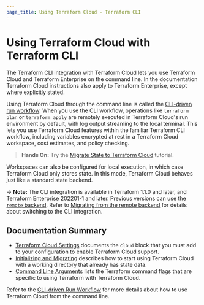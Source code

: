 ```yaml
---
page_title: Using Terraform Cloud - Terraform CLI
---
```


# Using Terraform Cloud with Terraform CLI

The Terraform CLI integration with Terraform Cloud lets you use Terraform Cloud and Terraform Enterprise on the command line. In the documentation Terraform Cloud instructions also apply to Terraform Enterprise, except where explicitly stated.

Using Terraform Cloud through the command line is called the [CLI-driven run workflow](/terraform/cloud-docs/run/cli). When you use the CLI workflow, operations like `terraform plan` or `terraform apply` are remotely executed in Terraform Cloud's run environment by default, with log output streaming to the local terminal. This lets you use Terraform Cloud features within the familiar Terraform CLI workflow, including variables encrypted at rest in a Terraform Cloud workspace, cost estimates, and policy checking.

> **Hands On:** Try the [Migrate State to Terraform Cloud](/terraform/tutorials/cloud/cloud-migrate) tutorial.

Workspaces can also be configured for local execution, in which case Terraform Cloud only stores state. In this mode, Terraform Cloud behaves just like a standard state backend.

-> **Note:** The CLI integration is available in Terraform 1.1.0 and later, and Terraform Enterprise 202201-1 and later. Previous versions can use the [`remote` backend](/terraform/language/settings/backends/remote). Refer to [Migrating from the remote
backend](/terraform/cli/cloud/migrating) for details about switching to the CLI integration.

## Documentation Summary

- [Terraform Cloud Settings](/terraform/cli/cloud/settings) documents the `cloud` block that you must add to your configuration to enable Terraform Cloud support.
- [Initializing and Migrating](/terraform/cli/cloud/migrating) describes
  how to start using Terraform Cloud with a working directory that already has state data.
- [Command Line Arguments](/terraform/cli/cloud/command-line-arguments) lists the Terraform command flags that are specific to using Terraform with Terraform Cloud.

Refer to the [CLI-driven Run Workflow](/terraform/cloud-docs/run/cli) for more details about how to use Terraform Cloud from the command line.
